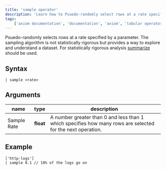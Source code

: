```yaml
---
title: 'sample operator'
description: 'Learn how to Psuedo-randomly select rows at a rate specified by a parameter.'
tags:
    ['axiom documentation', 'documentation', 'axiom', 'tabular operators', 'sort operator']
---
```


Psuedo-randomly selects rows at a rate specified by a parameter. The sampling algorithm is not statistically rigorous but provides a way to explore and understand a dataset. For statistically rigorous analysis [summarize](docs/apl/tabular-operators/summarize-operator) should be used.

## Syntax

```kusto
| sample <rate>
```

## Arguments

| **name**     | **type**  | **description**                                                                                              |
| ------------ | --------- | ------------------------------------------------------------------------------------------------------------ |
| Sample Rate  | **float** | A number greater than 0 and less than 1 which specifies how many rows are selected for the next operation.   |

## Example

```kusto
['http-logs']
| sample 0.1 // 10% of the logs go on
```

<RunInPlayGround 
    href="https://play.axiom.co/axiom-play-qf1k/explorer?initForm=%7B%22apl%22%3A%22%5B%27sample-http-logs%27%5D%5Cn%7C%20sample%200.1%22%2C%22queryOptions%22%3A%7B%22quickRange%22%3A%2230d%22%7D%7D" 
    target="_blank" 
    rel="noopener noreferrer"
/>
